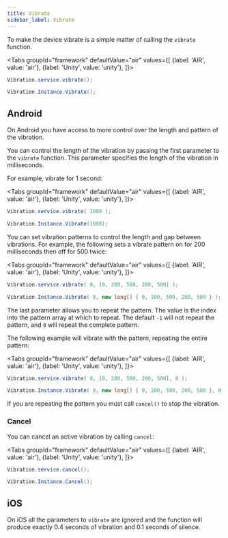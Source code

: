 ```yaml
---
title: Vibrate
sidebar_label: Vibrate
---
```



To make the device vibrate is a simple matter of calling the `vibrate` function.


<Tabs groupId="framework" defaultValue="air" values={[
    {label: 'AIR', value: 'air'},
    {label: 'Unity', value: 'unity'},
  ]}>
  <TabItem value="air" >

```actionscript 
Vibration.service.vibrate();
```

  </TabItem>
  <TabItem value="unity" >

```csharp 
Vibration.Instance.Vibrate();
```

  </TabItem>
</Tabs>



## Android 

On Android you have access to more control over the length and pattern of the vibration.

You can control the length of the vibration by passing the first parameter to the 
`vibrate` function. This parameter specifies the length of the vibration in milliseconds.

For example, vibrate for 1 second: 

<Tabs groupId="framework" defaultValue="air" values={[
    {label: 'AIR', value: 'air'},
    {label: 'Unity', value: 'unity'},
  ]}>
  <TabItem value="air" >

```actionscript 
Vibration.service.vibrate( 1000 );
```

  </TabItem>
  <TabItem value="unity" >

```csharp 
Vibration.Instance.Vibrate(1000);
```

  </TabItem>
</Tabs>



You can set vibration patterns to control the length and gap between vibrations.
For example, the following sets a vibrate pattern on for 200 milliseconds then off for 500 twice:

<Tabs groupId="framework" defaultValue="air" values={[
    {label: 'AIR', value: 'air'},
    {label: 'Unity', value: 'unity'},
  ]}>
  <TabItem value="air" >

```actionscript 
Vibration.service.vibrate( 0, [0, 200, 500, 200, 500] );
```

  </TabItem>
  <TabItem value="unity" >

```csharp 
Vibration.Instance.Vibrate( 0, new long[] { 0, 200, 500, 200, 500 } );
```

  </TabItem>
</Tabs>



The last parameter allows you to repeat the pattern. The value is the index into the pattern array at which to repeat. The default `-1` will not repeat the pattern, and `0` will repeat the complete pattern. 

The following example will vibrate with the pattern, repeating the entire pattern:

<Tabs groupId="framework" defaultValue="air" values={[
    {label: 'AIR', value: 'air'},
    {label: 'Unity', value: 'unity'},
  ]}>
  <TabItem value="air" >

```actionscript 
Vibration.service.vibrate( 0, [0, 200, 500, 200, 500], 0 );
```

  </TabItem>
  <TabItem value="unity" >

```csharp 
Vibration.Instance.Vibrate( 0, new long[] { 0, 200, 500, 200, 500 }, 0 );
```

  </TabItem>
</Tabs>



If you are repeating the pattern you must call `cancel()` to stop the vibration.


### Cancel 

You can cancel an active vibration by calling `cancel`:

<Tabs groupId="framework" defaultValue="air" values={[
    {label: 'AIR', value: 'air'},
    {label: 'Unity', value: 'unity'},
  ]}>
  <TabItem value="air" >

```actionscript 
Vibration.service.cancel();
```

  </TabItem>
  <TabItem value="unity" >

```csharp 
Vibration.Instance.Cancel();
```

  </TabItem>
</Tabs>



## iOS 

On iOS all the parameters to `vibrate` are ignored and the function will 
produce exactly 0.4 seconds of vibration and 0.1 seconds of silence.

